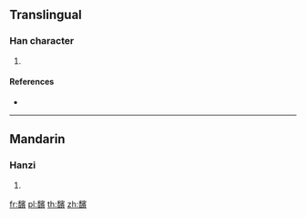 {{character info/new}}
==Translingual==

===Han character===
{{Han char|rn=186|rad=香|as=14|sn=23|four=|canj=HAJMC}}

# {{defn|Han|sort=香14}}

====References====
* {{Han ref|kx=1429.340|dkj=44567|dj=1956.310|hdz=74426.010|uh=99AA|ud=39338}}

----

==Mandarin==

===Hanzi===
{{cmn-hanzi|pin=[[bīn]] ([[bin1]])|wg=pin<sup>1</sup>}}

# {{defn|lang=cmn|sort=香14}}

[[fr:馪]]
[[pl:馪]]
[[th:馪]]
[[zh:馪]]